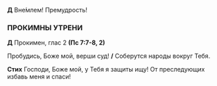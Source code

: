 **Д** Вне́млем! Премудрость! 

### ПРОКИМНЫ УТРЕНИ

**Д** Прокимен, глас 2 **(Пс 7:7-8, 2)**

Пробудись, Боже мой, верши суд! **/**  Соберутся народы вокруг Тебя.

**Стих** Господи, Боже мой, у Тебя я защиты ищу! От преследующих избавь меня и спаси!
